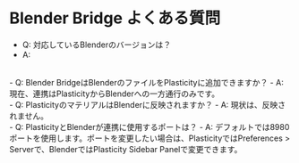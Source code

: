 # Blender Bridge よくある質問

- Q: 対応しているBlenderのバージョンは？
- A: 
<br />
- Q: Blender BridgeはBlenderのファイルをPlasticityに追加できますか？
- A: 現在、連携はPlasticityからBlenderへの一方通行のみです。
<br />
- Q: PlasticityのマテリアルはBlenderに反映されますか？
- A: 現状は、反映されません。
<br />
- Q: PlasticityとBlenderが連携に使用するポートは？
- A: デフォルトでは8980ポートを使用します。ポートを変更したい場合は、PlasticityではPreferences > Serverで、BlenderではPlasticity Sidebar Panelで変更できます。



